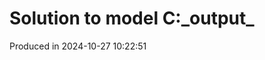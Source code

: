 # Solution to model C:\Users\pedrocruz\Documents\GitHub\pyequa\examples\cloze\_output_

Produced in 2024-10-27 10:22:51

